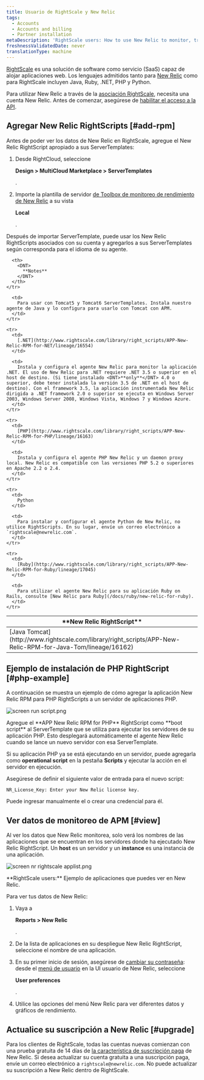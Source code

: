 ```yaml
---
title: Usuario de RightScale y New Relic
tags:
  - Accounts
  - Accounts and billing
  - Partner installation
metaDescription: 'RightScale users: How to use New Relic to monitor, troubleshoot, and optimize your applications.'
freshnessValidatedDate: never
translationType: machine
---
```




[RightScale](https://www.rightscale.com/) es una solución de software como servicio (SaaS) capaz de alojar aplicaciones web. Los lenguajes admitidos tanto para [New Relic](http://support.rightscale.com/27-Partners/New_Relic) como para RightScale incluyen Java, Ruby, .NET, PHP y Python.

Para utilizar New Relic a través de la [asociación RightScale](http://www.rightscale.com/partners/isv/new-relic.php), necesita una cuenta New Relic. Antes de comenzar, asegúrese de [habilitar el acceso a la API](/docs/apis/rest-api-v2/requirements/new-relic-rest-api-v2-getting-started).

## Agregar New Relic RightScripts [#add-rpm]

Antes de poder ver los datos de New Relic en RightScale, agregue el New Relic RightScript apropiado a sus ServerTemplates:

1. Desde RightCloud, seleccione

   <DNT>**Design > MultiCloud Marketplace > ServerTemplates**</DNT>

   .

2. Importe la plantilla de servidor [de Toolbox de monitoreo de rendimiento de New Relic](http://www.rightscale.com/library/server_templates/New-Relic-Performance-Monitori/lineage/17048 "El enlace se abre en una ventana nueva.") a su vista

   <DNT>**Local**</DNT>

   .

Después de importar ServerTemplate, puede usar los New Relic RightScripts asociados con su cuenta y agregarlos a sus ServerTemplates según corresponda para el idioma de su agente.

<table>
  <thead>
    <tr>
      <th width={200}>
        <DNT>
          **New Relic RightScript**
        </DNT>
      </th>

      <th>
        <DNT>
          **Notes**
        </DNT>
      </th>
    </tr>
  </thead>

  <tbody>
    <tr>
      <td>
        [Java Tomcat](http://www.rightscale.com/library/right_scripts/APP-New-Relic-RPM-for-Java-Tom/lineage/16162)
      </td>

      <td>
        Para usar con Tomcat5 y Tomcat6 ServerTemplates. Instala nuestro agente de Java y lo configura para usarlo con Tomcat con APM.
      </td>
    </tr>

    <tr>
      <td>
        [.NET](http://www.rightscale.com/library/right_scripts/APP-New-Relic-RPM-for-NET/lineage/16554)
      </td>

      <td>
        Instala y configura el agente New Relic para monitor la aplicación .NET. El uso de New Relic para .NET requiere .NET 3.5 o superior en el host de destino. (Si tiene instalado <DNT>**only**</DNT> 4.0 o superior, debe tener instalada la versión 3.5 de .NET en el host de destino). Con el framework 3.5, la aplicación instrumentada New Relic dirigida a .NET framework 2.0 o superior se ejecuta en Windows Server 2003, Windows Server 2008, Windows Vista, Windows 7 y Windows Azure.
      </td>
    </tr>

    <tr>
      <td>
        [PHP](http://www.rightscale.com/library/right_scripts/APP-New-Relic-RPM-for-PHP/lineage/16163)
      </td>

      <td>
        Instala y configura el agente PHP New Relic y un daemon proxy local. New Relic es compatible con las versiones PHP 5.2 o superiores en Apache 2.2 o 2.4.
      </td>
    </tr>

    <tr>
      <td>
        Python
      </td>

      <td>
        Para instalar y configurar el agente Python de New Relic, no utilice RightScripts. En su lugar, envíe un correo electrónico a `rightscale@newrelic.com`.
      </td>
    </tr>

    <tr>
      <td>
        [Ruby](http://www.rightscale.com/library/right_scripts/APP-New-Relic-RPM-for-Ruby/lineage/17045)
      </td>

      <td>
        Para utilizar el agente New Relic para su aplicación Ruby on Rails, consulte [New Relic para Ruby](/docs/ruby/new-relic-for-ruby).
      </td>
    </tr>
  </tbody>
</table>

## Ejemplo de instalación de PHP RightScript [#php-example]

A continuación se muestra un ejemplo de cómo agregar la aplicación New Relic RPM para PHP RightScripts a un servidor de aplicaciones PHP.

<img
  title="screen run script.png"
  alt="screen run script.png"
  src={accountsRightscaleRunScript}
/>

<figcaption>
  Agregue el <DNT>**APP New Relic RPM for PHP**</DNT> RightScript como <DNT>**boot script**</DNT> al ServerTemplate que se utiliza para ejecutar los servidores de su aplicación PHP. Esto desplegará automáticamente el agente New Relic cuando se lance un nuevo servidor con esa ServerTemplate.
</figcaption>

Si su aplicación PHP ya se está ejecutando en un servidor, puede agregarla como <DNT>**operational script**</DNT> en la pestaña <DNT>**Scripts**</DNT> y ejecutar la acción en el servidor en ejecución.

Asegúrese de definir el siguiente valor de entrada para el nuevo script:

```
NR_License_Key: Enter your New Relic license key.
```

Puede ingresar manualmente el <InlinePopover type="licenseKey"/>o crear una credencial para él.

## Ver datos de monitoreo de APM [#view]

Al ver los datos que New Relic monitorea, solo verá los nombres de las aplicaciones que se encuentran en los servidores donde ha ejecutado New Relic RightScript. Un <DNT>**host**</DNT> es un servidor y un <DNT>**instance**</DNT> es una instancia de una aplicación.

<img
  title="screen nr rightscale applist.png"
  alt="screen nr rightscale applist.png"
  src={accountsRightscaleAppList}
/>

<figcaption>
  <DNT>**RightScale users:**</DNT> Ejemplo de aplicaciones que puedes ver en New Relic.
</figcaption>

Para ver tus datos de New Relic:

1. Vaya a

   <DNT>**Reports > New Relic**</DNT>

   .

2. De la lista de aplicaciones en su despliegue New Relic RightScript, seleccione el nombre de una aplicación.

3. En su primer inicio de sesión, asegúrese de [cambiar su contraseña](/docs/subscriptions/changing-passwords-and-user-preferences): desde el [menú de usuario](/docs/accounts/accounts-billing/general-account-settings/intro-account-settings) en la UI usuario de New Relic, seleccione

   <DNT>**User preferences**</DNT>

   .

4. Utilice las opciones del menú New Relic para ver diferentes datos y gráficos de rendimiento.

## Actualice su suscripción a New Relic [#upgrade]

Para los clientes de RightScale, todas las cuentas nuevas comienzan con una prueba gratuita de 14 días de [la característica de suscripción paga](http://newrelic.com/application-monitoring/pricing) de New Relic. Si desea actualizar su cuenta gratuita a una suscripción paga, envíe un correo electrónico a `rightscale@newrelic.com`. No puede actualizar su suscripción a New Relic dentro de RightScale.